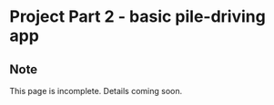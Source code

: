 # Project Part 2 - basic pile-driving app

::: callout-caution
## Note
This page is incomplete. Details coming soon.
:::

<!-- Purpose

Instructions

Submission

Rubric -->
